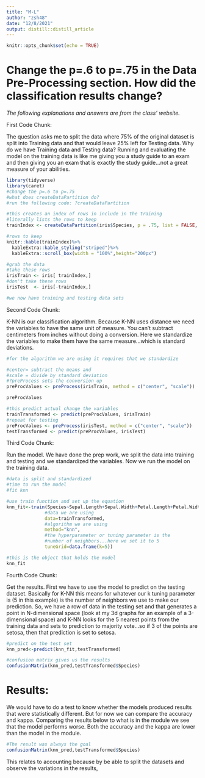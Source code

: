 ---
title: "M-L"
author: "zsh48"
date: "12/8/2021"
output: distill::distill_article
---

```{r setup, include=FALSE}
knitr::opts_chunk$set(echo = TRUE)
```

# Change the p=.6 to p=.75 in the Data Pre-Processing section. How did the classification results change?

*The following explanations and answers are from the class' website.*

First Code Chunk:

The question asks me to split the data where 75% of the original dataset is split into Training data and that would leave 25% left for Testing data. Why do we have Training data and Testing data? Running and evaluating the model on the training data is like me giving you a study guide to an exam and then giving you an exam that is exactly the study guide...not a great measure of your abilities.

```{r}

library(tidyverse)
library(caret)
#change the p=.6 to p=.75
#what does createDataPartition do?
#run the following code: ?createDataPartition

#this creates an index of rows in include in the training
#literally lists the rows to keep
trainIndex <- createDataPartition(iris$Species, p = .75, list = FALSE, times = 1)

#rows to keep
knitr::kable(trainIndex)%>%
  kableExtra::kable_styling("striped")%>%
  kableExtra::scroll_box(width = "100%",height="200px")

#grab the data
#take these rows
irisTrain <- iris[ trainIndex,]
#don't take these rows
irisTest  <- iris[-trainIndex,]

#we now have training and testing data sets
```

Second Code Chunk:

K-NN is our classification algorithm. Because K-NN uses distance we need the variables to have the same unit of measure. You can't subtract centimeters from inches without doing a conversion. Here we standardize the variables to make them have the same measure...which is standard deviations.

```{r}
#for the algorithm we are using it requires that we standardize

#center= subtract the means and 
#scale = divide by standard deviation
#?preProcess sets the conversion up 
preProcValues <- preProcess(irisTrain, method = c("center", "scale"))

preProcValues

#this predict actual change the variables
trainTransformed <- predict(preProcValues, irisTrain)
#repeat for testing
preProcValues <- preProcess(irisTest, method = c("center", "scale"))
testTransformed <- predict(preProcValues, irisTest)
```

Third Code Chunk:

Run the model. We have done the prep work, we split the data into training and testing and we standardized the variables. Now we run the model on the training data.

```{r}
#data is split and standardized
#time to run the model
#fit knn

#use train function and set up the equation
knn_fit<-train(Species~Sepal.Length+Sepal.Width+Petal.Length+Petal.Width,
              #data we are using
              data=trainTransformed,
              #algorithm we are using
              method="knn",
              #the hyperparameter or tuning parameter is the
              #number of neighbors...here we set it to 5
              tuneGrid=data.frame(k=5))

#this is the object that holds the model
knn_fit
```

Fourth Code Chunk:

Get the results. First we have to use the model to predict on the testing dataset. Basically for K-NN this means for whatever our k tuning parameter is (5 in this example) is the number of neighbors we use to make our prediction. So, we have a row of data in the testing set and that generates a point in N-dimensional space (look at my 3d graphs for an example of a 3-dimensional space) and K-NN looks for the 5 nearest points from the training data and sets to prediction to majority vote...so if 3 of the points are setosa, then that prediction is set to setosa.

```{r}
#predict on the test set
knn_pred<-predict(knn_fit,testTransformed)

#confusion matrix gives us the results
confusionMatrix(knn_pred,testTransformed$Species)
```

# Results:

We would have to do a test to know whether the models produced results that were statistically different. But for now we can compare the accuracy and kappa. Comparing the results below to what is in the module we see that the model performs worse. Both the accuracy and the kappa are lower than the model in the module.

```{r}

#The result was always the goal
confusionMatrix(knn_pred,testTransformed$Species)
```
This relates to accounting because by be able to split the datasets and observe the variations in the results,